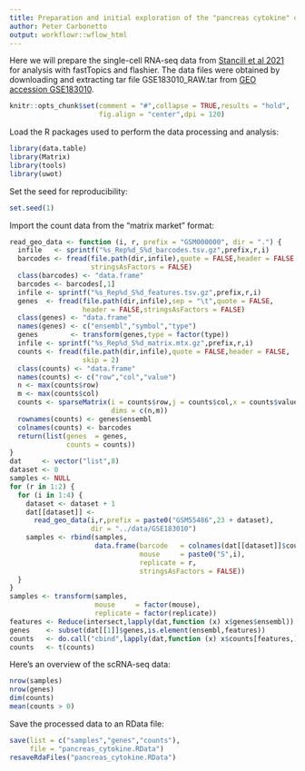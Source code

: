 ```yaml
---
title: Preparation and initial exploration of the "pancreas cytokine" data set
author: Peter Carbonetto
output: workflowr::wflow_html
---
```


Here we will prepare the single-cell RNA-seq data from
[Stancill et al 2021][stancill2021function] for analysis with
fastTopics and flashier. The data files were obtained by downloading
and extracting tar file GSE183010_RAW.tar from
[GEO accession GSE183010][stancill2021function-geo].

```r
knitr::opts_chunk$set(comment = "#",collapse = TRUE,results = "hold",
                      fig.align = "center",dpi = 120)
```

Load the R packages used to perform the data processing and analysis:

```r
library(data.table)
library(Matrix)
library(tools)
library(uwot)
```

Set the seed for reproducibility:

```r
set.seed(1)
```

Import the count data from the "matrix market" format:

```r
read_geo_data <- function (i, r, prefix = "GSM000000", dir = ".") {
  infile   <- sprintf("%s_Rep%d_S%d_barcodes.tsv.gz",prefix,r,i)
  barcodes <- fread(file.path(dir,infile),quote = FALSE,header = FALSE,
                    stringsAsFactors = FALSE)
  class(barcodes) <- "data.frame"
  barcodes <- barcodes[,1]
  infile <- sprintf("%s_Rep%d_S%d_features.tsv.gz",prefix,r,i)
  genes  <- fread(file.path(dir,infile),sep = "\t",quote = FALSE,
                  header = FALSE,stringsAsFactors = FALSE)
  class(genes) <- "data.frame"
  names(genes) <- c("ensembl","symbol","type")
  genes        <- transform(genes,type = factor(type))
  infile <- sprintf("%s_Rep%d_S%d_matrix.mtx.gz",prefix,r,i)
  counts <- fread(file.path(dir,infile),quote = FALSE,header = FALSE,
                  skip = 2)
  class(counts) <- "data.frame"
  names(counts) <- c("row","col","value")
  n <- max(counts$row)
  m <- max(counts$col)
  counts <- sparseMatrix(i = counts$row,j = counts$col,x = counts$value,
                         dims = c(n,m))
  rownames(counts) <- genes$ensembl
  colnames(counts) <- barcodes
  return(list(genes  = genes,
			  counts = counts))
}
dat     <- vector("list",8)
dataset <- 0
samples <- NULL
for (r in 1:2) {
  for (i in 1:4) {
    dataset <- dataset + 1
    dat[[dataset]] <-
	  read_geo_data(i,r,prefix = paste0("GSM55486",23 + dataset),
	                dir = "../data/GSE183010")
	samples <- rbind(samples,
	                 data.frame(barcode   = colnames(dat[[dataset]]$counts),
					            mouse     = paste0("S",i),
					            replicate = r,
								stringsAsFactors = FALSE))
  }
}
samples <- transform(samples,
                     mouse     = factor(mouse),
					 replicate = factor(replicate))
features <- Reduce(intersect,lapply(dat,function (x) x$genes$ensembl))
genes    <- subset(dat[[1]]$genes,is.element(ensembl,features))
counts   <- do.call("cbind",lapply(dat,function (x) x$counts[features,]))
counts   <- t(counts)
```

Here's an overview of the scRNA-seq data:

```r
nrow(samples)
nrow(genes)
dim(counts)
mean(counts > 0)
```

Save the processed data to an RData file:

```r
save(list = c("samples","genes","counts"),
     file = "pancreas_cytokine.RData")
resaveRdaFiles("pancreas_cytokine.RData")
```

[stancill2021function]: https://doi.org/10.1093/function/zqab063
[stancill2021function-geo]: https://www.ncbi.nlm.nih.gov/geo/query/acc.cgi?acc=GSE183010
